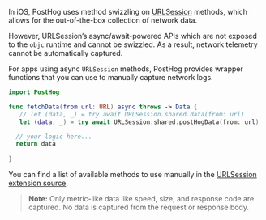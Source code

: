 In iOS, PostHog uses method swizzling on [URLSession](https://developer.apple.com/documentation/foundation/urlsession) methods, which allows for the out-of-the-box collection of network data.

However, URLSession’s async/await-powered APIs which are not exposed to the `objc` runtime and cannot be swizzled. As a result, network telemetry cannot be automatically captured. 

For apps using async `URLSession` methods, PostHog provides wrapper functions that you can use to manually capture network logs. 

```swift
import PostHog

func fetchData(from url: URL) async throws -> Data {
   // let (data, _) = try await URLSession.shared.data(from: url)      // ⬅ replace this
   let (data, _) = try await URLSession.shared.postHogData(from: url)  // 🦔 with this

  // your logic here...
  return data
    
}
```

You can find a list of available methods to use manually in the [URLSession extension source](https://github.com/PostHog/posthog-ios/blob/main/PostHog/Replay/URLSessionExtension.swift).

> **Note:** Only metric-like data like speed, size, and response code are captured. No data is captured from the request or response body.